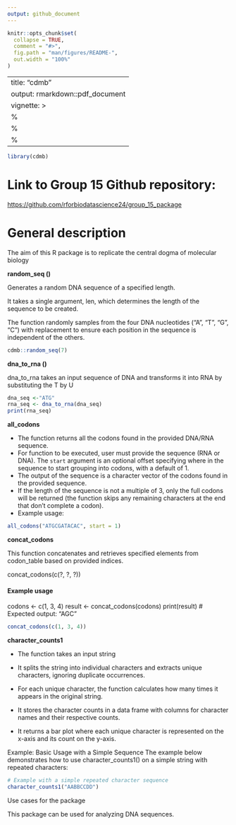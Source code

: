 ```yaml
---
output: github_document
---
```


<!-- README.md is generated from README.Rmd. Please edit that file -->

```r
knitr::opts_chunk$set(
  collapse = TRUE,
  comment = "#>",
  fig.path = "man/figures/README-",
  out.width = "100%"
)
```

---
title: "cdmb"
output: rmarkdown::pdf_document
vignette: >
  %\VignetteIndexEntry{cdmb}
  %\VignetteEngine{knitr::rmarkdown}
  %\VignetteEncoding{UTF-8}
---

```r
library(cdmb)
```

# Link to Group 15 Github repository:

<https://github.com/rforbiodatascience24/group_15_package>

# General description

The aim of this R package is to replicate the central dogma of molecular biology

**random_seq ()**

Generates a random DNA sequence of a specified length.

It takes a single argument, len, which determines the length of the sequence to be created.

The function randomly samples from the four DNA nucleotides ("A", "T", "G", "C") with replacement to ensure each position in the sequence is independent of the others.

```r
cdmb::random_seq(7)

```

**dna_to_rna ()**

dna_to_rna takes an input sequence of DNA and transforms it into RNA by substituting the T by U

```r
dna_seq <-"ATG"
rna_seq <- dna_to_rna(dna_seq)
print(rna_seq)
```

**all_codons**

-   The function returns all the codons found in the provided DNA/RNA sequence.
-   For function to be executed, user must provide the sequence (RNA or DNA). The `start` argument is an optional offset specifying where in the sequence to start grouping into codons, with a default of 1.
-   The output of the sequence is a character vector of the codons found in the provided sequence.
-   If the length of the sequence is not a multiple of 3, only the full codons will be returned (the function skips any remaining characters at the end that don’t complete a codon).
-   Example usage:

```r
all_codons("ATGCGATACAC", start = 1)
```

**concat_codons**

This function concatenates and retrieves specified elements from codon_table based on provided indices.

concat_codons(c(?, ?, ?))

#### Example usage

codons \<- c(1, 3, 4) result \<- concat_codons(codons) print(result) \# Expected output: "AGC"

```r
concat_codons(c(1, 3, 4))
```

**character_counts1**

-   The function takes an input string

-   It splits the string into individual characters and extracts unique characters, ignoring duplicate occurrences.

-   For each unique character, the function calculates how many times it appears in the original string.

-   It stores the character counts in a data frame with columns for character names and their respective counts.

-   It returns a bar plot where each unique character is represented on the x-axis and its count on the y-axis.

Example: Basic Usage with a Simple Sequence The example below demonstrates how to use character_counts1() on a simple string with repeated characters:

```r
# Example with a simple repeated character sequence
character_counts1("AABBCCDD")

```

Use cases for the package

This package can be used for analyzing DNA sequences.
